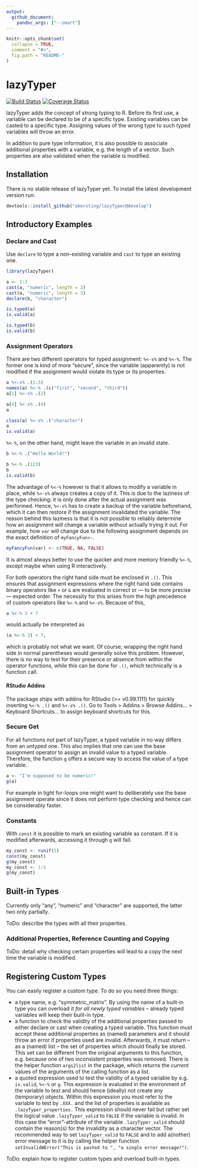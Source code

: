 ```yaml
---
output: 
  github_document: 
    pandoc_args: ["--smart"]
---
```


```r
knitr::opts_chunk$set(
  collapse = TRUE,
  comment = "#>",
  fig.path = "README-"
)
```

# lazyTyper

[![Build Status](https://travis-ci.org/akersting/lazyTyper.svg?branch=develop)](https://travis-ci.org/akersting/lazyTyper)
[![Coverage Status](https://codecov.io/github/akersting/lazyTyper/coverage.svg?branch=develop)](https://codecov.io/github/akersting/lazyTyper)

lazyTyper adds the concept of strong typing to R. Before its first use, a
variable can be declared to be of a specific type. Existing variables can be 
casted to a specific type. Assigning values of the wrong type to such typed
variables will throw an error.

In addition to pure type information, it is also possible to associate
additional properties with a variable, e.g. the length of a vector. Such
properties are also validated when the variable is modified.

## Installation
There is no stable release of lazyTyper yet. To install the latest development
version run:
```r
devtools::install_github("akersting/lazyTyper@develop")
```

## Introductory Examples

### Declare and Cast
Use `declare` to type a non-existing variable and `cast` to type an existing one.
```r
library(lazyTyper)

a <- 1:3
cast(a, "numeric", length = 2)
cast(a, "numeric", length = 3)
declare(b, "character")

is.typed(a)
is.valid(a)

is.typed(b)
is.valid(b)
```

### Assignment Operators
There are two different operators for typed assignment: `%<-s%` and `%<-%`. The
former one is kind of more "secure", since the variable (apparently) is not
modified if the assignment would violate its type or its properties.
```r
a %<-s% .(1:3)
names(a) %<-% .(c("first", "second", "third"))
a[1] %<-s% .(2)

a[4] %<-s% .(4)
a

class(a) %<-s% .("character")
a
is.valid(a)
```

`%<-%`, on the other hand, might leave the variable in an invalid state.
```r
b %<-% .("Hello World!")

b %<-% .(123)
b
is.valid(b)
```

The advantage of `%<-%` however is that it allows to modify a variable in place,
while `%<-s%` always creates a copy of it. This is due to the laziness of the
type checking: it is only done after the actual assignment was performed. Hence,
`%<-s%` has to create a backup of the variable beforehand, which it can then
restore if the assignment invalidated the variable. The reason behind this 
laziness is that it is not possible to reliably determine how an assignment
will change a variable without actually trying it out. For example, how `var` 
will change due to the following assignment depends on the exact definition of
`myFancyFun<-`.
```r
myFancyFun(var) <- c(TRUE, NA, FALSE)
```

It is almost always better to use the quicker and more memory friendly `%<-%`,
except maybe when using R interactively.

For both operators the right hand side must be enclosed in `.()`. This ensures
that assignment expressions where the right hand side contains binary operators 
like `+` or `&` are evaluated in correct or --- to be more precise --- expected
order. The necessity for this arises from the high precedence of custom 
operators like `%<-%` and `%<-s%`. Because of this,
```r
a %<-% 3 + 7
```
would actually be interpreted as
```r
(a %<-% 3) + 7,
```
which is probably not what we want. Of course, wrapping the right hand side in
normal parentheses would generally solve this problem. However, there is no way
to test for their presence or absence from within the operator functions, while
this can be done for `.()`, which technically is a function call.

#### RStudio Addins
The package ships with addins for RStudio (>= v0.99.1111) for quickly inserting 
`%<-% .()` and `%<-s% .()`. Go to Tools > Addins > Browse Addins... > Keyboard 
Shortcuts... to assign keyboard shortcuts for this.

### Secure Get
For all functions not part of lazyTyper, a typed variable in no way differs from
an untyped one. This also implies that one can use the base assignment operator
to assign an invalid value to a typed variable. Therefore, the function `g` 
offers a secure way to access the value of a type variable.
```r
a <- "I'm supposed to be numeric!"
g(a)
```

For example in tight for-loops one might want to deliberately use the base
assignment operate since it does not perform type checking and hence can be
considerably faster.

### Constants
With `const` it is possible to mark an existing variable as constant. If it is 
modified afterwards, accessing it through `g` will fail.
```r
my_const <- runif(5)
const(my_const)
g(my_const)
my_const <- 1:5
g(my_const)
```

## Built-in Types
Currently only "any", "numeric" and "character" are supported, the latter two 
only partially.

ToDo: describe the types with all their properties.


### Additional Properties, Reference Counting and Copying
ToDo: detail why checking certain properties will lead to a copy the next time
the variable is modified.

## Registering Custom Types
You can easily register a custom type. To do so you need three things:

* a type name, e.g. "symmetric_matrix". By using the name of a built-in type
you can overload it *for all newly typed variables* -- already typed variables
will keep their built-in type. 
* a function to check the validity of the additional properties passed to either
declare or cast when creating a typed variable. This function must accept these
additional properties as (named) parameters and it should throw an error if 
properties used are invalid. Afterwards, it must return -- as a (named) list -- 
the set of properties which should finally be stored. This set can be different
from the original arguments to this function, e.g. because one of two 
inconsistent properties was removed. There is the helper function `args2list`
in the package, which returns the *current* values of the arguments of the 
calling function as a list.
* a quoted expression used to test the validity of a typed variable by e.g.
`is.valid`, `%<-%` or `g`. This expression is evaluated in the environment of 
the variable to test and should hence (ideally) not create any (temporary) 
objects. Within this expression you must refer to the variable to test by 
`.XXX.` and the list of properties is available as `.lazyTyper_properties.` 
This expression should never fail but rather set the logical value 
`.lazyTyper_valid` to `FALSE` if the variable is invalid. In this case the 
"error"-attribute of the variable `.lazyTyper_valid` should contain the 
reason(s) for the invalidity as a character vector. The recommended way to set 
`lazyTyper_valid` to `FALSE` and to add a(nother) error message to it is by 
calling the helper function 
`setInvalidWError("This is pasted to ", "a single error message!")`.

ToDo: explain how to register custom types and overload built-in types.
